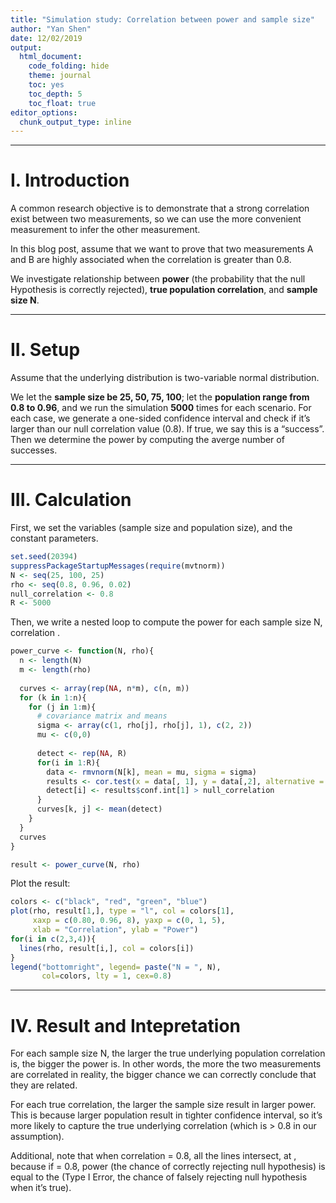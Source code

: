 ```yaml
---
title: "Simulation study: Correlation between power and sample size"
author: "Yan Shen"
date: 12/02/2019
output: 
  html_document:
    code_folding: hide
    theme: journal
    toc: yes
    toc_depth: 5
    toc_float: true
editor_options: 
  chunk_output_type: inline
---
```


***
# I. Introduction

  A common research objective is to demonstrate that a strong correlation exist between two measurements, so we can use the more convenient measurement to infer the other measurement. 
  
  In this blog post, assume that we want to prove that two measurements A and B are highly associated when the correlation is greater than 0.8. 
  
  We investigate relationship between __power__ (the probability that the null Hypothesis is correctly rejected), __true population correlation__, and __sample size N__.
  
***
# II. Setup

  Assume that the underlying distribution is two-variable normal distribution. 
  
  We let the __sample size be 25, 50, 75, 100__; let the __population range from 0.8 to 0.96__, and we run the simulation __5000__ times for each scenario. 
  For each case, we generate a one-sided confidence interval and check if it's larger than our null correlation value (0.8). If true, we say this is a "success". Then we determine the power by computing the averge number of successes. 
  
***
# III. Calculation

  First, we set the variables (sample size and population size), and the constant parameters.
```r
set.seed(20394)
suppressPackageStartupMessages(require(mvtnorm))
N <- seq(25, 100, 25)
rho <- seq(0.8, 0.96, 0.02)
null_correlation <- 0.8
R <- 5000
```

  Then, we write a nested loop to compute the power for each sample size N, correlation \rho. 
```r
power_curve <- function(N, rho){
  n <- length(N)
  m <- length(rho)
  
  curves <- array(rep(NA, n*m), c(n, m))
  for (k in 1:n){
    for (j in 1:m){
      # covariance matrix and means
      sigma <- array(c(1, rho[j], rho[j], 1), c(2, 2))
      mu <- c(0,0)
      
      detect <- rep(NA, R)
      for(i in 1:R){
        data <- rmvnorm(N[k], mean = mu, sigma = sigma)
        results <- cor.test(x = data[, 1], y = data[,2], alternative = "greater")
        detect[i] <- results$conf.int[1] > null_correlation
      }
      curves[k, j] <- mean(detect)
    }
  }
  curves
}
```

```r
result <- power_curve(N, rho)
```

  Plot the result: 
```r
colors <- c("black", "red", "green", "blue")
plot(rho, result[1,], type = "l", col = colors[1], 
     xaxp = c(0.80, 0.96, 8), yaxp = c(0, 1, 5),
     xlab = "Correlation", ylab = "Power")
for(i in c(2,3,4)){
  lines(rho, result[i,], col = colors[i])
}
legend("bottomright", legend= paste("N = ", N),
       col=colors, lty = 1, cex=0.8)

```

***
# IV. Result and Intepretation 

  For each sample size N, the larger the true underlying population correlation is, the bigger the power is. In other words, the more the two measurements are correlated in reality, the bigger chance we can correctly conclude that they are related. 
  
  For each true correlation, the larger the sample size result in larger power. This is because larger population result in tighter confidence interval, so it's more likely to capture the true underlying correlation (which is > 0.8 in our assumption).
  
  Additional, note that when correlation \rho = 0.8, all the lines intersect, at \alpha, because if \rho = 0.8, power (the chance of correctly rejecting null hypothesis) is equal to the \alpha (Type I Error, the chance of falsely rejecting null hypothesis when it's true).